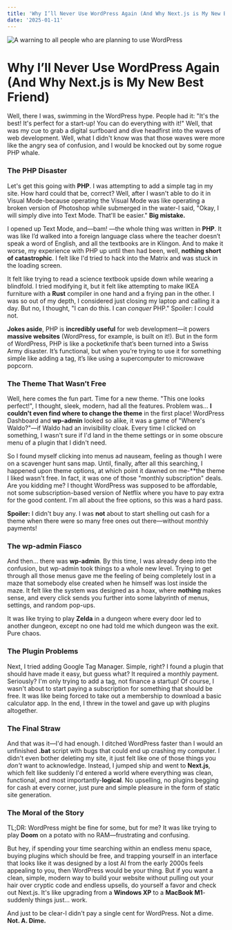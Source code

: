 ```yaml
---
title: 'Why I’ll Never Use WordPress Again (And Why Next.js is My New Best Friend)'
date: '2025-01-11'
---
```




<Image
        src="/wp_sux.jpg" 
        alt="A warning to all people who are planning to use WordPress"
        width={800}
        height={600}
        priority 
      />

# **Why I’ll Never Use WordPress Again (And Why Next.js is My New Best Friend)**

Well, there I was, swimming in the WordPress hype. People had it: "It's the best! It's perfect for a start-up! You can do everything with it!" Well, that was my cue to grab a digital surfboard and dive headfirst into the waves of web development. Well, what I didn't know was that those waves were more like the angry sea of confusion, and I would be knocked out by some rogue PHP whale.

### **The PHP Disaster**

Let's get this going with **PHP**. I was attempting to add a simple tag in my site. How hard could that be, correct? Well, after I wasn't able to do it in Visual Mode-because operating the Visual Mode was like operating a broken version of Photoshop while submerged in the water-I said, "Okay, I will simply dive into Text Mode. That'll be easier." **Big mistake.**

I opened up Text Mode, and—bam! —the whole thing was written in **PHP**. It was like I’d walked into a foreign language class where the teacher doesn’t speak a word of English, and all the textbooks are in Klingon. And to make it worse, my experience with PHP up until then had been, well, **nothing short of catastrophic**. I felt like I'd tried to hack into the Matrix and was stuck in the loading screen.

It felt like trying to read a science textbook upside down while wearing a blindfold. I tried modifying it, but it felt like attempting to make IKEA furniture with a **Rust** compiler in one hand and a frying pan in the other. I was so out of my depth, I considered just closing my laptop and calling it a day. But no, I thought, "I can do this. I can *conquer* PHP." Spoiler: I could not.

**Jokes aside**, PHP is **incredibly useful** for web development—it powers **massive websites** (WordPress, for example, is built on it!). But in the form of WordPress, PHP is like a pocketknife that’s been turned into a Swiss Army disaster. It’s functional, but when you’re trying to use it for something simple like adding a tag, it’s like using a supercomputer to microwave popcorn.

### **The Theme That Wasn’t Free**

Well, here comes the fun part. Time for a new theme. "This one looks perfect!", I thought, sleek, modern, had all the features. Problem was… **I couldn't even find where to change the theme** in the first place! WordPress Dashboard and **wp-admin** looked so alike, it was a game of "Where's Waldo?"—if Waldo had an invisibility cloak. Every time I clicked on something, I wasn't sure if I'd land in the theme settings or in some obscure menu of a plugin that I didn't need.

So I found myself clicking into menus ad nauseam, feeling as though I were on a scavenger hunt sans map. Until, finally, after all this searching, I happened upon theme options, at which point it dawned on me-**the theme I liked wasn't free. In fact, it was one of those "monthly subscription" deals. Are you kidding me? I thought WordPress was supposed to be affordable, not some subscription-based version of Netflix where you have to pay extra for the good content. I'm all about the free options, so this was a hard pass.

**Spoiler:** I didn't buy any. I was **not** about to start shelling out cash for a theme when there were so many free ones out there—without monthly payments!

### **The wp-admin Fiasco**

And then… there was **wp-admin**. By this time, I was already deep into the confusion, but wp-admin took things to a whole new level. Trying to get through all those menus gave me the feeling of being completely lost in a maze that somebody else created when he himself was lost inside the maze. It felt like the system was designed as a hoax, where **nothing** makes sense, and every click sends you further into some labyrinth of menus, settings, and random pop-ups.

It was like trying to play **Zelda** in a dungeon where every door led to another dungeon, except no one had told me which dungeon was the exit. Pure chaos.

### **The Plugin Problems**

Next, I tried adding Google Tag Manager. Simple, right? I found a plugin that should have made it easy, but guess what? It required a monthly payment. Seriously? I'm only trying to add a tag, not finance a startup! Of course, I wasn't about to start paying a subscription for something that should be free. It was like being forced to take out a membership to download a basic calculator app. In the end, I threw in the towel and gave up with plugins altogether.

### The Final Straw

And that was it—I'd had enough. I ditched WordPress faster than I would an unfinished **.bat** script with bugs that could end up crashing my computer. I didn't even bother deleting my site, it just felt like one of those things you *don't* want to acknowledge. Instead, I jumped ship and went to **Next.js**, which felt like suddenly I'd entered a world where everything was clean, functional, and most importantly-**logical**. No upselling, no plugins begging for cash at every corner, just pure and simple pleasure in the form of static site generation.

### **The Moral of the Story**

TL;DR: WordPress might be fine for some, but for me? It was like trying to play **Doom** on a potato with no RAM—frustrating and confusing.

But hey, if spending your time searching within an endless menu space, buying plugins which should be free, and trapping yourself in an interface that looks like it was designed by a lost AI from the early 2000s feels appealing to you, then WordPress would be your thing. But if you want a clean, simple, modern way to build your website without pulling out your hair over cryptic code and endless upsells, do yourself a favor and check out Next.js. It's like upgrading from a **Windows XP** to a **MacBook M1**-suddenly things just… work.

And just to be clear-I didn't pay a single cent for WordPress. Not a dime. **Not. A. Dime.**

